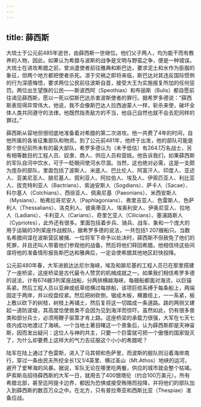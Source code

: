 ```yaml
---
---
---
```

title: 薛西斯
---




大琉士于公元前485年逝世，由薛西斯一世继位。他们父子两人，均为能干而有教养的人物，因此，如果认为希腊与波斯的战争是文明与野蛮之争，便是一种错误。大琉士在进攻希腊之前，曾派遣使者前往雅典和斯巴达，要求泥土和水作为臣服的象征，但两个地方都把使者杀死。凛于灾祸之即将来临，斯巴达对其违反国际惯例的行为深感悔悟，要求两位公民前往波斯自首，接受大王为实施报复所加的任何惩罚。两位出生望族的公民——斯波西阿（Speothias）和布丽斯（Bulis）都自愿前往谒见薛西斯，愿以一死以偿斯巴达杀害波斯使者的罪行。据希罗多德说：“薛西斯表现得异常伟大，他说，我不会像斯巴达人拉西迪蒙人一样，斩杀来使，破坏全体人类共同遵守的法律。他既然指责敌方的不当，他自己自然也就不会去犯同样的罪过。”

薛西斯从容地但很彻底地准备着对希腊的第二次进攻。他一共费了4年的时间，自他所属的各省征集部队和物资。到了公元前481年，他终于出发，他的部队可能是那个世纪前所未有的最大部队，希罗多德认为（未予低估）有264.1万名战士，另有相等数目的工程人员、奴隶、商人、供应人员和营妓。他告诉我们，如果薛西斯的军队自河中饮水，可于一眨眼间使河水尽涸。当然，这也绝对必需，这是一支颇为庞杂的部队，里面包括了波斯人、米底人、巴比伦人、阿富汗人、印度人、亚述人、亚美尼亚人、腓尼基人、叙利亚人、阿拉伯人、埃及人、伊索匹亚人、利比亚人、拔克特利亚人（Bactrians）、索迪安斯人（Sogdians）、萨卡人（Sacae）、科尔基人（Colchians）、西徐亚人、佩奥尼基（Paeonians）、米西安斯人（Mysians）、帕弗拉哥尼安人（Paphlagonians）、弗里吉亚人、色雷斯人、色萨利人（Thessalians）、洛克利人、彼奥蒂亚人、埃奥利安人、伊奥尼亚人、拉地人（Ladians）、卡利亚人（Carians）、奇里乞亚人（Cilicians）、塞浦路斯人（Cypriotes），此外还有很多。里面包括着步兵、骑兵、战车、象和一个庞大的用于运输的3列桨座作战舰队，据希罗多德的说法，一共包括1 207艘船只。当数名希腊间谍在波斯营区被捕、一位将军下命予以处决时，薛西斯不但赦免了他们的死罪，并且还叫人带着他们参观他的战备，然后将他们释回希腊。他相信待这些间谍将他的准备情形报告斯巴达和雅典后，一定会使希腊其他地区赶快投降。

公元前480年春，大军进抵达达尼尔海峡，埃及和腓尼基的工程人员已在那里搭建了一座桥梁，这座桥梁是古代最令人赞赏的机械成就之一。如果我们相信希罗多德的说法，计有674艘3列桨座战船，分两排横越海峡，每艘船都面对海流，以巨锚系紧。然后工程人员以亚麻或纸草缆横过每排船，该项巨缆系缚于每条船上，两端固定于两岸，并以绞盘绞紧。然后把树砍倒，锯成木板，横置缆上，一一系紧，板上敷以砍下的树枝，树枝上再铺土，然后复将这一切踏成一条道路。路的两侧又建起一道防波堤，其高度恰使兽类不会因为见到海洋而惊吓。虽然如此，仍有很多兽类和部分兵士，必须用鞭子驱策才肯上路。这座桥梁的承载力很强，大军在七天七夜内成功地渡过了海峡。一个当地土著目睹这一个景象后，认为薛西斯即是天神宙斯，因而发出疑问：这位人与神的共主，只要一个巨雷就可把一个傲慢的国家毁灭了，为什么却要费上这样大的气力去征服这个小小的希腊呢？

陆军在陆上通过了色雷斯，进入了马其顿和色萨里，而波斯的舰队则沿着海岸南行，穿过一条由民夫所挖全长1又1/4英里、横过圣山（Mt.Athos）地峡的运河，避开了爱琴海的风暴。据说，军队无论在哪里吃两餐，供应的城市就会整个枯竭。萨索斯岛招待薛西斯的大军一日，就用去了400银塔伦（约合100万美元）。所有希腊北部，甚至迄阿提卡边界，都因为恐惧或接受贿赂而投降，并将他们的部队加入到薛西斯的数百万众之中。在北方，只有普拉蒂亚和西斯比亚（Thespiae）准备应战。